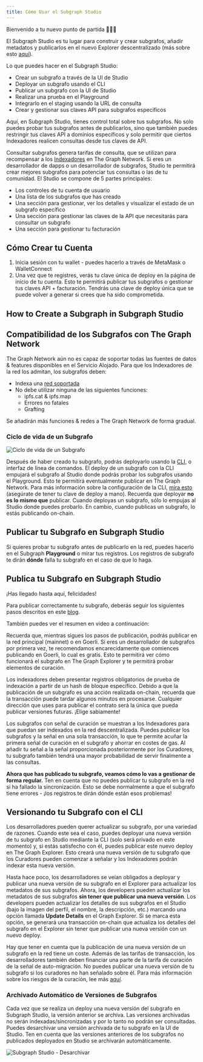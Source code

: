 ```yaml
---
title: Cómo Usar el Subgraph Studio
---
```


Bienvenido a tu nuevo punto de partida 👩🏽‍🚀

El Subgraph Studio es tu lugar para construir y crear subgrafos, añadir metadatos y publicarlos en el nuevo Explorer descentralizado (más sobre esto [aquí](/network/explorer)).

Lo que puedes hacer en el Subgraph Studio:

- Crear un subgrafo a través de la UI de Studio
- Deployar un subgrafo usando el CLI
- Publicar un subgrafo con la UI de Studio
- Realizar una prueba en el Playground
- Integrarlo en el staging usando la URL de consulta
- Crear y gestionar sus claves API para subgrafos específicos

Aquí, en Subgraph Studio, tienes control total sobre tus subgrafos. No solo puedes probar tus subgrafos antes de publicarlos, sino que también puedes restringir tus claves API a dominios específicos y solo permitir que ciertos Indexadores realicen consultas desde tus claves de API.

Consultar subgrafos genera tarifas de consulta, que se utilizan para recompensar a los [Indexadores](/network/indexing) en The Graph Network. Si eres un desarrollador de dapps o un desarrollador de subgrafos, Studio te permitirá crear mejores subgrafos para potenciar tus consultas o las de tu comunidad. El Studio se compone de 5 partes principales:

- Los controles de tu cuenta de usuario
- Una lista de los subgrafos que has creado
- Una sección para gestionar, ver los detalles y visualizar el estado de un subgrafo específico
- Una sección para gestionar las claves de la API que necesitarás para consultar un subgrafo
- Una sección para gestionar tu facturación

## Cómo Crear tu Cuenta

1. Inicia sesión con tu wallet - puedes hacerlo a través de MetaMask o WalletConnect
1. Una vez que te registres, verás tu clave única de deploy en la página de inicio de tu cuenta. Esto te permitirá publicar tus subgrafos o gestionar tus claves API + facturación. Tendrás una clave de deploy única que se puede volver a generar si crees que ha sido comprometida.

## How to Create a Subgraph in Subgraph Studio

<VideoEmbed youtube="nGIFuC69bSA" />

## Compatibilidad de los Subgrafos con The Graph Network

The Graph Network aún no es capaz de soportar todas las fuentes de datos & features disponibles en el Servicio Alojado. Para que los Indexadores de la red los admitan, los subgrafos deben:

- Indexa una [red soportada](/developing/supported-networks)
- No debe utilizar ninguna de las siguientes funciones:
  - ipfs.cat & ipfs.map
  - Errores no fatales
  - Grafting

Se añadirán más funciones & redes a The Graph Network de forma gradual.

### Ciclo de vida de un Subgrafo

![Ciclo de vida de un Subgrafo](/img/subgraph-lifecycle.png)

Después de haber creado tu subgrafo, podrás deployarlo usando la [CLI](https://github.com/graphprotocol/graph-cli), o interfaz de línea de comandos. El deploy de un subgrafo con la CLI empujará el subgrafo al Studio donde podrás probar los subgrafos usando el Playground. Esto te permitirá eventualmente publicar en The Graph Network. Para más información sobre la configuración de la CLI, [mira esto](/developing/defining-a-subgraph#install-the-graph-cli) (asegúrate de tener tu clave de deploy a mano). Recuerda que deployar **no es lo mismo que** publicar. Cuando deployas un subgrafo, sólo lo empujas al Studio donde puedes probarlo. En cambio, cuando publicas un subgrafo, lo estás publicando on-chain.

## Publicar tu Subgrafo en Subgraph Studio

Si quieres probar tu subgrafo antes de publicarlo en la red, puedes hacerlo en el Subgraph **Playground** o mirar tus registros. Los registros de subgrafo te dirán **dónde** falla tu subgrafo en el caso de que lo haga.

## Publica tu Subgrafo en Subgraph Studio

¡Has llegado hasta aquí, felicidades!

Para publicar correctamente tu subgrafo, deberás seguir los siguientes pasos descritos en este [blog](https://thegraph.com/blog/building-with-subgraph-studio).

También puedes ver el resumen en video a continuación:

<VideoEmbed youtube="satdwdbvzAQ" />

Recuerda que, mientras sigues los pasos de publicación, podrás publicar en la red principal (mainnet) o en Goerli. Si eres un desarrollador de subgrafos por primera vez, te recomendamos encarecidamente que comiences publicando en Goerli, lo cual es gratis. Esto te permitirá ver cómo funcionará el subgrafo en The Graph Explorer y te permitirá probar elementos de curación.

Los indexadores deben presentar registros obligatorios de prueba de indexación a partir de un hash de bloque específico. Debido a que la publicación de un subgrafo es una acción realizada on-chain, recuerda que la transacción puede tardar algunos minutos en procesarse. Cualquier dirección que uses para publicar el contrato será la única que pueda publicar versiones futuras. ¡Elige sabiamente!

Los subgrafos con señal de curación se muestran a los Indexadores para que puedan ser indexados en la red descentralizada. Puedes publicar los subgrafos y la señal en una sola transacción, lo que te permite acuñar la primera señal de curación en el subgrafo y ahorrar en costes de gas. Al añadir tu señal a la señal proporcionada posteriormente por los Curadores, tu subgrafo también tendrá una mayor probabilidad de servir finalmente a las consultas.

**Ahora que has publicado tu subgrafo, veamos cómo lo vas a gestionar de forma regular.** Ten en cuenta que no puedes publicar tu subgrafo en la red si ha fallado la sincronización. Esto se debe normalmente a que el subgrafo tiene errores - ¡los registros te dirán dónde están esos problemas!

## Versionando tu Subgrafo con el CLI

Los desarrolladores pueden querer actualizar su subgrafo, por una variedad de razones. Cuando este sea el caso, puedes deployar una nueva versión de tu subgrafo en Studio mediante la CLI (solo será privado en este momento) y, si estás satisfecho con él, puedes publicar este nuevo deploy en The Graph Explorer. Esto creará una nueva versión de tu subgrafo que los Curadores pueden comenzar a señalar y los Indexadores podrán indexar esta nueva versión.

Hasta hace poco, los desarrolladores se veían obligados a deployar y publicar una nueva versión de su subgrafo en el Explorer para actualizar los metadatos de sus subgrafos. Ahora, los developers pueden actualizar los metadatos de sus subgrafos **sin tener que publicar una nueva versión**. Los developers pueden actualizar los detalles de sus subgrafos en el Studio (bajo la imagen del perfil, el nombre, la descripción, etc.) marcando una opción llamada **Update Details** en el Graph Explorer. Si se marca esta opción, se generará una transacción on-chain que actualiza los detalles del subgrafo en el Explorer sin tener que publicar una nueva versión con un nuevo deploy.

Hay que tener en cuenta que la publicación de una nueva versión de un subgrafo en la red tiene un coste. Además de las tarifas de transacción, los desarrolladores también deben financiar una parte de la tarifa de curación de la señal de auto-migración. No puedes publicar una nueva versión de tu subgrafo si los curadores no han señalado sobre él. Para más información sobre los riesgos de la curación, lee más [aquí](/network/curating).

### Archivado Automático de Versiones de Subgrafos

Cada vez que se realiza un deploy una nueva versión del subgrafo en Subgraph Studio, la versión anterior se archiva. Las versiones archivadas no serán indexadas/sincronizadas y por lo tanto no podrán ser consultadas. Puedes desarchivar una versión archivada de tu subgrafo en la UI de Studio. Ten en cuenta que las versiones anteriores de los subgrafos no publicados deployados en Studio se archivarán automáticamente.

![Subgraph Studio - Desarchivar](/img/Unarchive.png)
